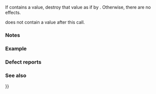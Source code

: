 {{cpp/utility/optional/title|reset}}
{{cpp/utility/optional/navbar}}
{{ddcl|since=c++17|notes={{mark constexpr since c++20}}&lt;!-- P2231R1 --&gt;|
void reset() noexcept;
}}

If {{c|*this}} contains a value, destroy that value as if by {{c|value().T::~T()}}. Otherwise, there are no effects.

{{c|*this}} does not contain a value after this call.

===Notes===
{{ftm begin}}
{{ftm|std=C++20|dr=20|value=202106L|__cpp_lib_optional|Fully {{c/core|constexpr}}}}
{{ftm end}}

===Example===
{{example
|code=
#include &lt;iostream&gt;
#include &lt;optional&gt;

struct A
{
    std::string s;
    A(std::string str) : s(std::move(str)) { std::cout &lt;&lt; " constructed\n"; }
    ~A() { std::cout &lt;&lt; " destructed\n"; }
    A(const A&amp; o) : s(o.s) { std::cout &lt;&lt; " copy constructed\n"; }
    A(A&amp;&amp; o) : s(std::move(o.s)) { std::cout &lt;&lt; " move constructed\n"; }
    
    A&amp; operator=(const A&amp; other)
    {
        s = other.s;
        std::cout &lt;&lt; " copy assigned\n";
        return *this;
    }
    
    A&amp; operator=(A&amp;&amp; other)
    {
        s = std::move(other.s);
        std::cout &lt;&lt; " move assigned\n";
        return *this;
    }
};

int main()
{
    std::cout &lt;&lt; "Create empty optional:\n";
    std::optional&lt;A&gt; opt;

    std::cout &lt;&lt; "Construct and assign value:\n";
    opt = A("Lorem ipsum dolor sit amet, consectetur adipiscing elit nec.");

    std::cout &lt;&lt; "Reset optional:\n";
    opt.reset();
    std::cout &lt;&lt; "End example\n";
}
|output=
Create empty optional:
Construct and assign value:
 constructed
 move constructed
 destructed
Reset optional:
 destructed
End example
}}

===Defect reports===
{{dr list begin}}
{{dr list item|paper=P2231R1|std=C++20|before={{tt|reset}} was not constexpr while non-trivial destruction is allowed in {{c/core|constexpr}} in C++20|after=made {{c/core|constexpr}}}}
{{dr list end}}

===See also===
{{dsc begin}}
{{dsc inc|cpp/utility/optional/dsc operator{{=}}}}
{{dsc end}}

{{langlinks|es|ja|ru|zh}}